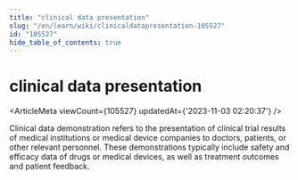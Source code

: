 ```yaml
---
title: "clinical data presentation"
slug: "/en/learn/wiki/clinicaldatapresentation-105527"
id: "105527"
hide_table_of_contents: true
---
```



<Breadcrumbs current="clinical data presentation" />

# clinical data presentation

<ArticleMeta viewCount={105527} updatedAt={'2023-11-03 02:20:37'} />
<div className='border-solid border-b border-t-0 my-4 border-[var(--ifm-color-gray-300)]' />

Clinical data demonstration refers to the presentation of clinical trial results of medical institutions or medical device companies to doctors, patients, or other relevant personnel. These demonstrations typically include safety and efficacy data of drugs or medical devices, as well as treatment outcomes and patient feedback.
